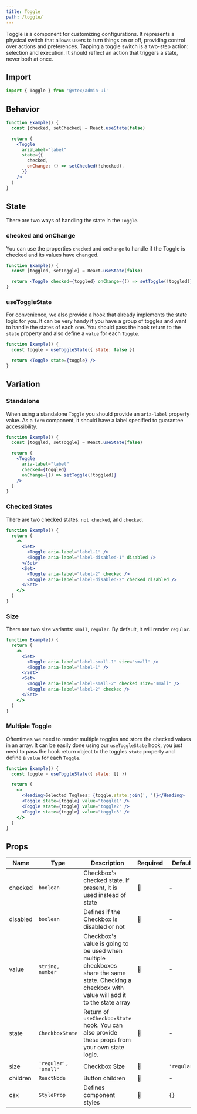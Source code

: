 ```yaml
---
title: Toggle
path: /toggle/
---
```



<PageHeader title="Toggle" />

Toggle is a component for customizing configurations. It represents a physical switch that allows users to turn things on or off, providing control over actions and preferences. Tapping a toggle switch is a two-step action: selection and execution. It should reflect an action that triggers a state, never both at once.

## Import

```jsx isStatic
import { Toggle } from '@vtex/admin-ui'
```

## Behavior

```jsx live
function Example() {
  const [checked, setChecked] = React.useState(false)

  return (
    <Toggle
      ariaLabel="label"
      state={{
        checked,
        onChange: () => setChecked(!checked),
      }}
    />
  )
}
```

## State

There are two ways of handling the state in the `Toggle`.

### checked and onChange

You can use the properties `checked` and `onChange` to handle if the Toggle is checked and its values have changed.

```jsx live
function Example() {
  const [toggled, setToggle] = React.useState(false)

  return <Toggle checked={toggled} onChange={() => setToggle(!toggled)} />
}
```

### useToggleState

For convenience, we also provide a hook that already implements the state logic for you. It can be very handy if you have a group of toggles and want to handle the states of each one. You should pass the hook return to the `state` property and also define a `value` for each `Toggle`.

```jsx live
function Example() {
  const toggle = useToggleState({ state: false })

  return <Toggle state={toggle} />
}
```

## Variation

### Standalone

When using a standalone `Toggle` you should provide an `aria-label` property value. As a `form` component, it should have a label specified to guarantee accessibility.

```jsx live
function Example() {
  const [toggled, setToggle] = React.useState(false)

  return (
    <Toggle
      aria-label="label"
      checked={toggled}
      onChange={() => setToggle(!toggled)}
    />
  )
}
```

### Checked States

There are two checked states: `not checked`, and `checked`.

```jsx live
function Example() {
  return (
    <>
      <Set>
        <Toggle aria-label="label-1" />
        <Toggle aria-label="label-disabled-1" disabled />
      </Set>
      <Set>
        <Toggle aria-label="label-2" checked />
        <Toggle aria-label="label-disabled-2" checked disabled />
      </Set>
    </>
  )
}
```

### Size

There are two size variants: `small`, `regular`. By default, it will render `regular`.

```jsx live
function Example() {
  return (
    <>
      <Set>
        <Toggle aria-label="label-small-1" size="small" />
        <Toggle aria-label="label-1" />
      </Set>
      <Set>
        <Toggle aria-label="label-small-2" checked size="small" />
        <Toggle aria-label="label-2" checked />
      </Set>
    </>
  )
}
```

### Multiple Toggle

Oftentimes we need to render multiple toggles and store the checked values in an array. It can be easily done using our `useToggleState` hook, you just need to pass the hook return object to the toggles `state` property and define a `value` for each `Toggle`.

```jsx live
function Example() {
  const toggle = useToggleState({ state: [] })

  return (
    <>
      <Heading>Selected Toglees: {toggle.state.join(', ')}</Heading>
      <Toggle state={toggle} value="toggle1" />
      <Toggle state={toggle} value="toggle2" />
      <Toggle state={toggle} value="toggle3" />
    </>
  )
}
```

## Props

| Name     | Type                 | Description                                                                                                                                       | Required | Default     |
| -------- | -------------------- | ------------------------------------------------------------------------------------------------------------------------------------------------- | -------- | ----------- |
| checked  | `boolean`            | Checkbox's checked state. If present, it is used instead of state                                                                                 | 🚫       | -           |
| disabled | `boolean`            | Defines if the Checkbox is disabled or not                                                                                                        | 🚫       | -           |
| value    | `string, number`     | Checkbox's value is going to be used when multiple checkboxes share the same state. Checking a checkbox with value will add it to the state array | 🚫       | -           |
| state    | `CheckboxState`      | Return of `useCheckboxState` hook. You can also provide these props from your own state logic.                                                    | 🚫       | -           |
| size     | `'regular', 'small'` | Checkbox Size                                                                                                                                     | 🚫       | `'regular'` |
| children | `ReactNode`          | Button children                                                                                                                                   | 🚫       | -           |
| csx      | `StyleProp`          | Defines component styles                                                                                                                          | 🚫       | `{}`        |
